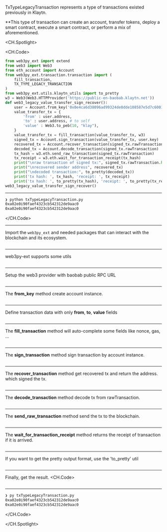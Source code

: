 TxTypeLegacyTransaction represents a type of transactions existed previously in Klaytn.

\*\*This type of transaction can create an account, transfer tokens, deploy a smart contract, execute a smart contract, or perform a mix of aforementioned.

<CH.Spotlight>

<CH.Code>

```python txTypeLegacyTransaction.py
from web3py_ext import extend
from web3 import Web3
from eth_account import Account
from web3py_ext.transaction.transaction import (
    fill_transaction,
    TX_TYPE_LEGACY_TRANSACTION
)
from web3py_ext.utils.klaytn_utils import to_pretty
w3 = Web3(Web3.HTTPProvider('https://public-en-baobab.klaytn.net'))
def web3_legacy_value_transfer_sign_recover():
    user = Account.from_key('0x0e4ca6d38096ad99324de0dde108587e5d7c600165ae4cd6c2462c597458c2b8')
    value_transfer_tx = {
        'from' : user.address,
        'to' : user.address, # to self
        'value' : Web3.to_peb(10, "klay"),
    }
    value_transfer_tx = fill_transaction(value_transfer_tx, w3)
    signed_tx = Account.sign_transaction(value_transfer_tx, user.key)
    recovered_tx = Account.recover_transaction(signed_tx.rawTransaction)
    decoded_tx = Account.decode_transaction(signed_tx.rawTransaction)
    tx_hash = w3.eth.send_raw_transaction(signed_tx.rawTransaction)
    tx_receipt = w3.eth.wait_for_transaction_receipt(tx_hash)
    print("\nraw transaction of signed tx:", signed_tx.rawTransaction.hex())
    print("\nrecovered sender address", recovered_tx)
    print("\ndecoded transaction:", to_pretty(decoded_tx))
    print('tx hash: ', tx_hash, 'receipt: ', tx_receipt)
    print('tx hash: ', to_pretty(tx_hash), 'receipt: ', to_pretty(tx_receipt))
web3_legacy_value_transfer_sign_recover()
```

---

```zsh output
❯ python txTypeLegacyTransaction.py
0xa02e0i90faef4323cb542312de9aac0
0xa02e0i90faef4323cb542312de9aac0
```

</CH.Code>

---

Import the `web3py_ext` and needed packages that can interact with the blockchain and its ecosystem. 

```python txTypeLegacyTransaction.py focus=1:3

```

---
web3py-ext supports some utils

```python txTypeLegacyTransaction.py focus=4:8

```

---

Setup the web3 provider with baobab public RPC URL
```python txTypeLegacyTransaction.py focus=9

```
---

The **from_key** method create account instance.

```python txTypeLegacyTransaction.py focus=11

```
---
Define transaction data with only **from**, **to**, **value** fields
``` python txTypeLegacyTransaction.py focus=12:16
```
---
The **fill_transaction** method will auto-complete some fields like nonce, gas, …

```python txTypeLegacyTransaction.py focus=17

```
---
The **sign_transaction** method sign transaction by account instance.

```python txTypeLegacyTransaction.py focus=18

```
---
The **recover_transaction** method get recovered tx and return the address. which signed the tx.

```python txTypeLegacyTransaction.py focus=19

```
---
The **decode_transaction** method decode tx from rawTransaction.

```python txTypeLegacyTransaction.py focus=20

```
---
The **send_raw_transaction** method send the tx to the blockchain.

```python txTypeLegacyTransaction.py focus=21

```
---

The **wait_for_transaction_receipt** method returns the receipt of transaction if it is arrived.

```python txTypeLegacyTransaction.py focus=22

```
---
If you want to get the pretty output format, use the 'to_pretty' util

```python txTypeLegacyTransaction.py focus=8,25,27

```
---

Finally, get the result.
<CH.Code>
```python txTypeLegacyTransaction.py focus=26

```
---
```zsh output
❯ py txTypeLegacyTransaction.py
0xa02e0i90faef4323cb542312de9aac0
0xa02e0i90faef4323cb542312de9aac0
```

</CH.Code>

</CH.Spotlight>
